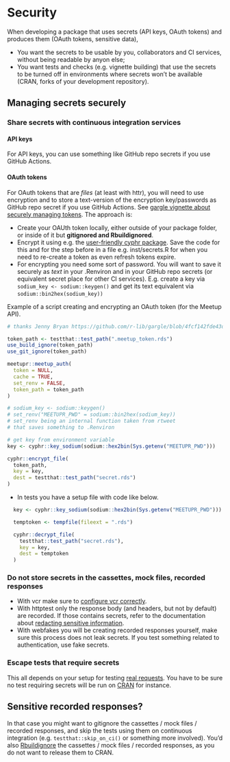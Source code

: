 # Security

When developing a package that uses secrets (API keys, OAuth tokens) and produces them (OAuth tokens, sensitive data),

* You want the secrets to be usable by you, collaborators and CI services, without being readable by anyon else;
* You want tests and checks (e.g. vignette building) that use the secrets to be turned off in environments where secrets won't be available (CRAN, forks of your development repository).

## Managing secrets securely

### Share secrets with continuous integration services

#### API keys

For API keys, you can use something like GitHub repo secrets if you use GitHub Actions.

#### OAuth tokens

For OAuth tokens that are _files_ (at least with httr), you will need to use encryption and to store a text-version of the encryption key/passwords as GitHub repo secret if you use GitHub Actions. See [gargle vignette about securely managing tokens](https://gargle.r-lib.org/articles/articles/managing-tokens-securely.html). The approach is:

  * Create your OAUth token locally, either outside of your package folder, or inside of it but **gitignored and Rbuildignored**.
  * Encrypt it using e.g. the [user-friendly cyphr package](https://docs.ropensci.org/cyphr/). Save the code for this and for the step before in a file e.g. inst/secrets.R for when you need to re-create a token as even refresh tokens expire.
  * For encrypting you need some sort of password. You will want to save it securely as _text_ in your .Renviron and in your GitHub repo secrets (or equivalent secret place for other CI services). E.g. create a key via `sodium_key <- sodium::keygen()` and get its text equivalent via `sodium::bin2hex(sodium_key))`
    
Example of a script creating and encrypting an OAuth token (for the Meetup API).

```r
# thanks Jenny Bryan https://github.com/r-lib/gargle/blob/4fcf142fde43d107c6a20f905052f24859133c30/R/secret.R

token_path <- testthat::test_path(".meetup_token.rds")
use_build_ignore(token_path)
use_git_ignore(token_path)

meetupr::meetup_auth(
  token = NULL,
  cache = TRUE,
  set_renv = FALSE,
  token_path = token_path
)

# sodium_key <- sodium::keygen()
# set_renv("MEETUPR_PWD" = sodium::bin2hex(sodium_key))
# set_renv being an internal function taken from rtweet
# that saves something to .Renviron

# get key from environment variable
key <- cyphr::key_sodium(sodium::hex2bin(Sys.getenv("MEETUPR_PWD")))

cyphr::encrypt_file(
  token_path,
  key = key,
  dest = testthat::test_path("secret.rds")
)
```

* In tests you have a setup file with code like below.

```r
  key <- cyphr::key_sodium(sodium::hex2bin(Sys.getenv("MEETUPR_PWD")))

  temptoken <- tempfile(fileext = ".rds")

  cyphr::decrypt_file(
    testthat::test_path("secret.rds"),
    key = key,
    dest = temptoken
  )
``` 

### Do not store secrets in the cassettes, mock files, recorded responses

* With vcr make sure to [configure vcr correctly](#vcr-security).
* With httptest only the response body (and headers, but not by default) are recorded. If those contains secrets, refer to the documentation about [redacting sensitive information](https://enpiar.com/r/httptest/articles/redacting.html).
* With webfakes you will be creating recorded responses yourself, make sure this process does not leak secrets. If you test something related to authentication, use fake secrets.

### Escape tests that require secrets

This all depends on your setup for testing [real requests](#real-requests-chapter).
You have to be sure no test requiring secrets will be run on [CRAN](#cran-preparedness) for instance.

## Sensitive recorded responses?

In that case you might want to gitignore the cassettes / mock files / recorded responses, 
and skip the tests using them on continuous integration (e.g. `testthat::skip_on_ci()` or something more involved).
You'd also [Rbuildignore](https://blog.r-hub.io/2020/05/20/rbuildignore/) the cassettes / mock files / recorded responses, as you do not want to release them to CRAN.